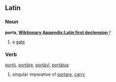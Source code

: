 ==Latin==
===Noun===
'''porta, [[Wiktionary Appendix:Latin first declension]]''' ''f''

#a [[gate]]
===Verb===
[[porto|portō]], [[portare|portāre]], [[portavi|portāvī]], [[portatus|portātus]]

#singular imperative of [[portare]], [[carry]]
